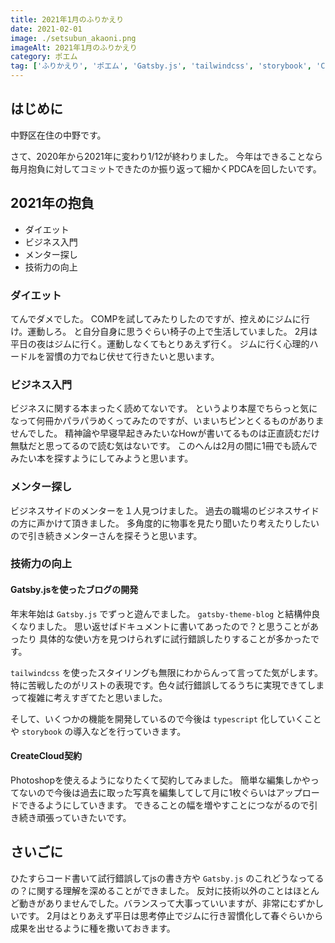 ```yaml
---
title: 2021年1月のふりかえり
date: 2021-02-01
image: ./setsubun_akaoni.png
imageAlt: 2021年1月のふりかえり
category: ポエム
tag: ['ふりかえり', 'ポエム', 'Gatsby.js', 'tailwindcss', 'storybook', 'CreateCloud', 'Photoshop']
---
```


## はじめに
中野区在住の中野です。

さて、2020年から2021年に変わり1/12が終わりました。
今年はできることなら毎月抱負に対してコミットできたのか振り返って細かくPDCAを回したいです。

## 2021年の抱負
- ダイエット
- ビジネス入門
- メンター探し
- 技術力の向上

### ダイエット
てんでダメでした。
COMPを試してみたりしたのですが、控えめにジムに行け。運動しろ。
と自分自身に思うぐらい椅子の上で生活していました。
2月は平日の夜はジムに行く。運動しなくてもとりあえず行く。
ジムに行く心理的ハードルを習慣の力でねじ伏せて行きたいと思います。

### ビジネス入門
ビジネスに関する本まったく読めてないです。
というより本屋でちらっと気になって何冊かパラパラめくってみたのですが、いまいちピンとくるものがありませんでした。
精神論や早寝早起きみたいなHowが書いてるものは正直読むだけ無駄だと思ってるので読む気はないです。
このへんは2月の間に1冊でも読んでみたい本を探すようにしてみようと思います。

### メンター探し
ビジネスサイドのメンターを１人見つけました。
過去の職場のビジネスサイドの方に声かけて頂きました。
多角度的に物事を見たり聞いたり考えたりしたいので引き続きメンターさんを探そうと思います。

### 技術力の向上
#### Gatsby.jsを使ったブログの開発
年末年始は `Gatsby.js` でずっと遊んでました。
`gatsby-theme-blog` と結構仲良くなりました。
思い返せばドキュメントに書いてあったので？と思うことがあったり
具体的な使い方を見つけられずに試行錯誤したりすることが多かったです。

`tailwindcss` を使ったスタイリングも無限にわからんって言ってた気がします。
特に苦戦したのがリストの表現です。色々試行錯誤してるうちに実現できてしまって複雑に考えすぎてたと思いました。

そして、いくつかの機能を開発しているので今後は `typescript` 化していくことや `storybook` の導入などを行っていきます。

#### CreateCloud契約
Photoshopを使えるようになりたくて契約してみました。
簡単な編集しかやってないので今後は過去に取った写真を編集してして月に1枚ぐらいはアップロードできるようにしていきます。
できることの幅を増やすことにつながるので引き続き頑張っていきたいです。

## さいごに
ひたすらコード書いて試行錯誤してjsの書き方や `Gatsby.js` のこれどうなってるの？に関する理解を深めることができました。
反対に技術以外のことはほとんど動きがありませんでした。バランスって大事っていいますが、非常にむずかしいです。
2月はとりあえず平日は思考停止でジムに行き習慣化して春ぐらいから成果を出せるように種を撒いておきます。